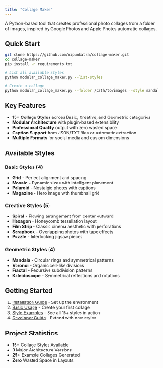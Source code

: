 ```yaml
---
title: "Collage Maker"
---
```


A Python-based tool that creates professional photo collages from a folder of images, inspired by Google Photos and Apple Photos automatic collages.

## Quick Start

```bash
git clone https://github.com/nipunbatra/collage-maker.git
cd collage-maker
pip install -r requirements.txt

# List all available styles
python modular_collage_maker.py --list-styles

# Create a collage
python modular_collage_maker.py --folder /path/to/images --style mandala
```

## Key Features

- **15+ Collage Styles** across Basic, Creative, and Geometric categories
- **Modular Architecture** with plugin-based extensibility 
- **Professional Quality** output with zero wasted space
- **Caption Support** from JSON/TXT files or automatic extraction
- **Multiple Formats** for social media and custom dimensions

## Available Styles

### Basic Styles (4)
- **Grid** - Perfect alignment and spacing
- **Mosaic** - Dynamic sizes with intelligent placement
- **Polaroid** - Nostalgic photos with captions
- **Magazine** - Hero image with thumbnail grid

### Creative Styles (5)
- **Spiral** - Flowing arrangement from center outward
- **Hexagon** - Honeycomb tessellation layout
- **Film Strip** - Classic cinema aesthetic with perforations
- **Scrapbook** - Overlapping photos with tape effects
- **Puzzle** - Interlocking jigsaw pieces

### Geometric Styles (4)
- **Mandala** - Circular rings and symmetrical patterns
- **Voronoi** - Organic cell-like divisions
- **Fractal** - Recursive subdivision patterns
- **Kaleidoscope** - Symmetrical reflections and rotations

## Getting Started

1. [Installation Guide](installation.qmd) - Set up the environment
2. [Basic Usage](features.qmd) - Create your first collage
3. [Style Examples](examples.qmd) - See all 15+ styles in action
4. [Developer Guide](developer.qmd) - Extend with new styles

## Project Statistics

- **15+** Collage Styles Available
- **3** Major Architecture Versions
- **25+** Example Collages Generated
- **Zero** Wasted Space in Layouts